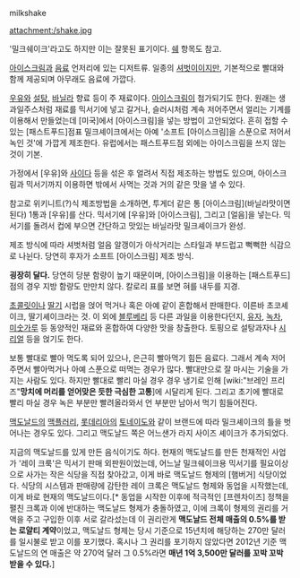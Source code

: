 milkshake

attachment:/shake.jpg

'밀크쉐이크'라고도 하지만 이는 잘못된 표기이다. [[쉐]] 항목도 참고.

[[아이스크림]]과 [[음료]] 언저리에 있는 디저트류. 일종의 [[셔벗]]이이지만, 기본적으로 빨대와 함께 제공되며 아무래도 음료에 가깝다.

[[우유]]와 [[설탕]], [[바닐라]] 향료 등이 주 재료이다. [[아이스크림]]이 첨가되기도 한다. 원래는 생과일주스처럼 재료를 믹서기에 넣고 갈거나, 슬러시처럼 계속 저어주면서 얼리는 기계를 이용해서 만들었는데 [미국]에서 [아이스크림]을 넣는 방법이 고안되었다. 흔히 접할 수 있는 [패스트푸드]점표 밀크셰이크에서는 아예 '소프트 [아이스크림]을 스푼으로 저어서 녹인 것'에 가깝게 제조한다. 유럽에서는 패스트푸드점 외에는 아이스크림을 쓰지 않는 것이 기본.

가정에서 [우유]와 [[사이다]] 등을 섞은 후 얼려서 직접 제조하는 방법도 있으며, 아이스크림과 믹서기까지 이용하면 밖에서 사먹는 것과 거의 같은 맛을 낼 수 있다.

참고로 위키니트(?)식 제조방법을 소개하면, 투게더 같은 통 [아이스크림](바닐라맛이면 된다) 1통과 [우유]를 산다. 믹서기에 [우유]와 [아이스크림], 그리고 [얼음]을 넣는다. 믹서기를 돌려서 컵에 부으면 간단하고 맛있는 바닐라맛 밀크셰이크가 완성.   
   
제조 방식에 따라 셔벗처럼 얼음 알갱이가 아삭거리는 스타일과 부드럽고 뻑뻑한 식감으로 나뉜다. 당연히 후자가 소프트 [아이스크림] 제조 방식.

'''굉장히 달다.''' 당연히 당분 함량이 높기 때문이며, [아이스크림]을 이용하는 [패스트푸드]점의 경우 지방 함량도 만만치 않다. 칼로리 표를 보면 혀를 내두를 지경.

[[초콜릿]]이나 [[딸기]] 시럽을 얹어 먹거나 혹은 아예 같이 혼합해서 판매한다. 이른바 초코셰이크, 딸기셰이크라는 것. 이 외에 [[블루베리]] 등 다른 과일을 이용한다던지, [[유자]], [[녹차]], [[미숫가루]] 등 동양적인 재료와 혼합하여 다양한 맛을 창출한다. 토핑으로 설탕과자나 [[시리얼]] 등을 얹기도 한다.

보통 빨대로 빨아 먹도록 되어 있으나, 은근히 빨아먹기 힘든 음료다. 그래서 계속 저어주면서 빨아먹거나 아예 스푼으로 떠먹는 경우가 많다. 빨대만으로 잘 마시는 기술을 가지는 사람도 있다. 하지만 빨대로 빨리 마실 경우 경우 냉기로 인해 [wiki:"브레인 프리즈"'''망치에 머리를 얻어맞은 듯한 극심한 고통''']에 시달리게 된다. 그리고 초기에 빨대로 빨리 마실 경우 녹은 부분만 빨려올라와서 언 부분만 남아서 먹기 힘들어진다.

[[맥도날드]]의 [[맥플러리]], [[롯데리아]]의 [[토네이도]]와 같이 브랜드에 따라 밀크셰이크의 틀을 벗어나는 경우도 있다. 그리고 맥도날드 쪽은 어느샌가 라지 사이즈 셰이크가 추가되었다.

지금의 맥도날드를 있게 만든 음식이기도 하다. 현재의 맥도날드를 만든 천재적인 사업가 '레이 크룩'은 믹서기 판매 외판원이었는데, 어느날 밀크쉐이크용 믹서기를 필요이상으로 사가는 작은 식당을 직접 찾아갔고, 이게 바로 맥도날드 형제의 [햄버거] 식당이었다. 식당의 시스템과 판매량에 감탄한 레이 크록은 맥도날드 형제와 동업을 시작했는데, 이게 바로 현재의 맥도날드이다.[* 동업을 시작한 이후에 적극적인 [프렌차이즈] 정책을 펼친 크록과 이에 반대하는 맥도날드 형제가 충돌하였고, 이에 크록이 형제의 권리를 거액을 주고 구입한 이후 서로 갈라섰는데 이 권리란게 '''맥도날드 전체 매출의 0.5%를 받는 로얄티 계약'''이었고, 맥도날드 형제는 당시 기준으로 15년치에 해당하는 270만 달러를 일시불로 받고 이를 포기했다. 혹시나 그 권리를 포기하지 않았다면 2012년 기준 맥도날드의 연 매출은 약 270억 달러 그 0.5%라면 '''매년 1억 3,500만 달러를 꼬박 꼬박 받을 수 있다.''']
